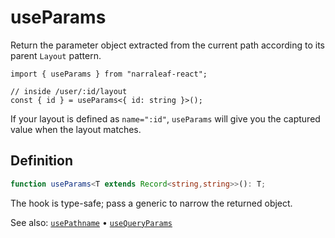 # useParams

Return the parameter object extracted from the current path according to its parent `Layout` pattern.

```tsx
import { useParams } from "narraleaf-react";

// inside /user/:id/layout
const { id } = useParams<{ id: string }>();
```

If your layout is defined as `name=":id"`, `useParams` will give you the captured value when the layout matches.

## Definition

```typescript
function useParams<T extends Record<string,string>>(): T;
```

The hook is type-safe; pass a generic to narrow the returned object.

See also: [`usePathname`](./usePathname) • [`useQueryParams`](./useQueryParams) 